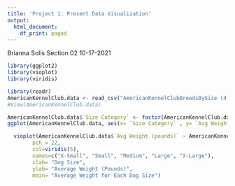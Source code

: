 ```yaml
---
title: 'Project 1: Present Data Visualization'
output:
  html_document:
    df_print: paged
---
```


Brianna Solis 
Section 02
10-17-2021

```r
library(ggplot2)
library(vioplot)
library(viridis)
```

```r
library(readr)
AmericanKennelClub.data <- read_csv("AmericanKennelClubBreedsBySize (4).csv")
#View(AmericanKennelClub.data)
```

```r
AmericanKennelClub.data$`Size Category` <- factor(AmericanKennelClub.data$`Size Category`, levels = c("X-Small","Small", "Medium", "Large", "X-Large"))
ggplot(AmericanKennelClub.data, aes(x= `Size Category` , y= `Avg Weight (pounds)`)) + geom_violin() + xlab("Size of Dogs") + ylab("Average Weight (lbs.)") + ggtitle("Size of Dogs Compared to Relative Weight") + geom_violin(colour="brown", fill="pink") + stat_summary(fun="mean", geom= "crossbar", width=1, size=0.2, colour="blue") + theme_bw() + scale_y_continuous(breaks=seq(0,200,20)) 
```

```r
  vioplot(AmericanKennelClub.data$`Avg Weight (pounds)` ~ AmericanKennelClub.data$`Size Category`,
        pch = 22, 
        col=viridis(5), 
        names=c("X-Small", "Small", "Medium", "Large", "X-Large"), 
        xlab= "Dog Size",
        ylab= "Average Weight (Pounds)", 
        main= "Average Weight for Each Dog Size")
```